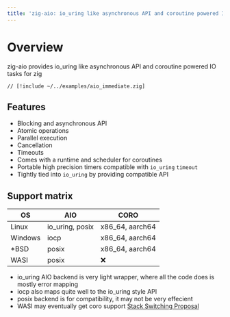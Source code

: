 ```yaml
---
title: 'zig-aio: io_uring like asynchronous API and coroutine powered IO tasks for zig'
---
```


# Overview

zig-aio provides io_uring like asynchronous API and coroutine powered IO tasks for zig

```zig
// [!include ~/../examples/aio_immediate.zig]
```

## Features

- Blocking and asynchronous API
- Atomic operations
- Parallel execution
- Cancellation
- Timeouts
- Comes with a runtime and scheduler for coroutines
- Portable high precision timers compatible with `io_uring` `timeout`
- Tightly tied into `io_uring` by providing compatible API

## Support matrix

| OS      | AIO             | CORO            |
|---------|-----------------|-----------------|
| Linux   | io_uring, posix | x86_64, aarch64 |
| Windows | iocp            | x86_64, aarch64 |
| *BSD    | posix           | x86_64, aarch64 |
| WASI    | posix           | ❌              |

* io_uring AIO backend is very light wrapper, where all the code does is mostly error mapping
* iocp also maps quite well to the io_uring style API
* posix backend is for compatibility, it may not be very effecient
* WASI may eventually get coro support [Stack Switching Proposal](https://github.com/WebAssembly/stack-switching/blob/main/proposals/continuations/Explainer.md)
